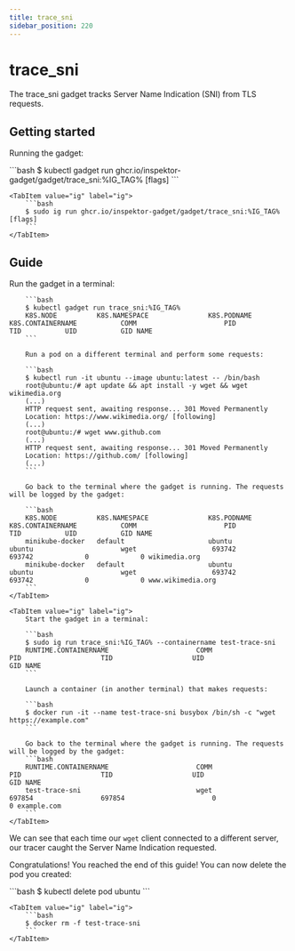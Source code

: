 ```yaml
---
title: trace_sni
sidebar_position: 220
---
```



# trace_sni

The trace_sni gadget tracks Server Name Indication (SNI) from TLS requests.

## Getting started

Running the gadget:

<Tabs groupId="env">
    <TabItem value="kubectl-gadget" label="kubectl gadget">
        ```bash
        $ kubectl gadget run ghcr.io/inspektor-gadget/gadget/trace_sni:%IG_TAG% [flags]
        ```
    </TabItem>

    <TabItem value="ig" label="ig">
        ```bash
        $ sudo ig run ghcr.io/inspektor-gadget/gadget/trace_sni:%IG_TAG% [flags]
        ```
    </TabItem>
</Tabs>

## Guide

<Tabs groupId="env">
    <TabItem value="kubectl-gadget" label="kubectl gadget">
        Run the gadget in a terminal:

        ```bash
        $ kubectl gadget run trace_sni:%IG_TAG%
        K8S.NODE          K8S.NAMESPACE               K8S.PODNAME                 K8S.CONTAINERNAME           COMM                      PID            TID           UID           GID NAME
        ```

        Run a pod on a different terminal and perform some requests:

        ```bash
        $ kubectl run -it ubuntu --image ubuntu:latest -- /bin/bash
        root@ubuntu:/# apt update && apt install -y wget && wget wikimedia.org
        (...)
        HTTP request sent, awaiting response... 301 Moved Permanently
        Location: https://www.wikimedia.org/ [following]
        (...)
        root@ubuntu:/# wget www.github.com
        (...)
        HTTP request sent, awaiting response... 301 Moved Permanently
        Location: https://github.com/ [following]
        (...)
        ```

        Go back to the terminal where the gadget is running. The requests will be logged by the gadget:

        ```bash
        K8S.NODE          K8S.NAMESPACE               K8S.PODNAME                 K8S.CONTAINERNAME           COMM                      PID            TID           UID           GID NAME
        minikube-docker   default                     ubuntu                      ubuntu                      wget                   693742         693742             0             0 wikimedia.org
        minikube-docker   default                     ubuntu                      ubuntu                      wget                   693742         693742             0             0 www.wikimedia.org
        ```
    </TabItem>

    <TabItem value="ig" label="ig">
        Start the gadget in a terminal:

        ```bash
        $ sudo ig run trace_sni:%IG_TAG% --containername test-trace-sni
        RUNTIME.CONTAINERNAME                      COMM                                PID                    TID                    UID                   GID NAME
        ```

        Launch a container (in another terminal) that makes requests:

        ```bash
        $ docker run -it --name test-trace-sni busybox /bin/sh -c "wget https://example.com"
        ```

        Go back to the terminal where the gadget is running. The requests will be logged by the gadget:
        ```bash
        RUNTIME.CONTAINERNAME                      COMM                                PID                    TID                    UID                   GID NAME
        test-trace-sni                             wget                             697854                 697854                      0                     0 example.com
        ```
    </TabItem>
</Tabs>

We can see that each time our `wget` client connected to a different
server, our tracer caught the Server Name Indication requested.

Congratulations! You reached the end of this guide!
You can now delete the pod you created:

<Tabs groupId="env">
    <TabItem value="kubectl-gadget" label="kubectl gadget">
        ```bash
        $ kubectl delete pod ubuntu
        ```
    </TabItem>

    <TabItem value="ig" label="ig">
        ```bash
        $ docker rm -f test-trace-sni
        ```
    </TabItem>
</Tabs>
